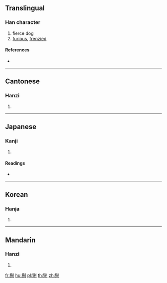 ==Translingual==

===Han character===
{{Han char|rn=94|rad=犬|as=08|sn=11|four=42200|canj=KHHBN}}

# fierce dog
# [[furious]], [[frenzied]]

====References====
* {{Han ref|kx=0713.210|dkj=20494|dj=1125.160|hdz=21353.100|uh=7318|ud=29464|bh=D664|bd=54884}}

----

==Cantonese==

===Hanzi===
{{yue-hanzi|jyut=|y=jai3}}

# {{defn|lang=yue|sort=犬08}}

----

==Japanese==

===Kanji===
{{ja-kanji|grade=|rs=犬08}}

# {{defn|lang=ja|sort=犬08}}

====Readings====
* {{ja-readings|on=[[せい]] (sei), [[けい]] (kei)|kun=|nanori=}}

----

==Korean==

===Hanja===
{{ko-hanja|hangeul=제|eumhun=|rv=je|mr=che|y=cey}}

# {{defn|lang=ko|sort=犬08}}

----

==Mandarin==

===Hanzi===
{{cmn-hanzi|pin=[[shē]] ([[she1]]), [[zhì]] ([[zhi4]])|wg=she<sup>1</sup>, chih<sup>4</sup>}}

# {{defn|lang=cmn|sort=犬08}}

[[fr:猘]]
[[hu:猘]]
[[pl:猘]]
[[th:猘]]
[[zh:猘]]